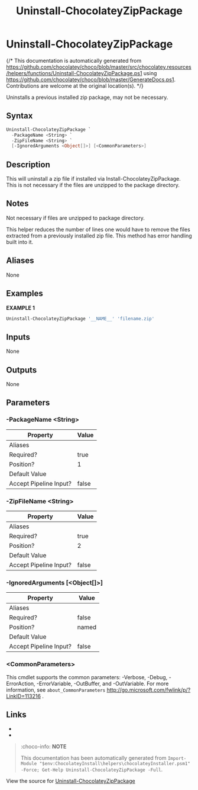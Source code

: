 ﻿---
order: 390
xref: uninstall-chocolateyzippackage
title: Uninstall-ChocolateyZipPackage
description: Information on Uninstall-ChocolateyZipPackage function
---

# Uninstall-ChocolateyZipPackage

{/* This documentation is automatically generated from https://github.com/chocolatey/choco/blob/master/src/chocolatey.resources/helpers/functions/Uninstall-ChocolateyZipPackage.ps1 using https://github.com/chocolatey/choco/blob/master/GenerateDocs.ps1. Contributions are welcome at the original location(s). */}

Uninstalls a previous installed zip package, may not be necessary.

## Syntax

~~~powershell
Uninstall-ChocolateyZipPackage `
  -PackageName <String> `
  -ZipFileName <String> `
  [-IgnoredArguments <Object[]>] [<CommonParameters>]
~~~

## Description

This will uninstall a zip file if installed via Install-ChocolateyZipPackage.
This is not necessary if the files are unzipped to the package directory.

## Notes

Not necessary if files are unzipped to package directory.

This helper reduces the number of lines one would have to remove the
files extracted from a previously installed zip file.
This method has error handling built into it.

## Aliases

None

## Examples

 **EXAMPLE 1**

~~~powershell
Uninstall-ChocolateyZipPackage '__NAME__' 'filename.zip'

~~~ 

## Inputs

None

## Outputs

None

## Parameters

###  -PackageName &lt;String&gt;
Property               | Value
---------------------- | -----
Aliases                | 
Required?              | true
Position?              | 1
Default Value          | 
Accept Pipeline Input? | false
 
###  -ZipFileName &lt;String&gt;
Property               | Value
---------------------- | -----
Aliases                | 
Required?              | true
Position?              | 2
Default Value          | 
Accept Pipeline Input? | false
 
###  -IgnoredArguments [&lt;Object[]&gt;]
Property               | Value
---------------------- | -----
Aliases                | 
Required?              | false
Position?              | named
Default Value          | 
Accept Pipeline Input? | false
 
### &lt;CommonParameters&gt;

This cmdlet supports the common parameters: -Verbose, -Debug, -ErrorAction, -ErrorVariable, -OutBuffer, and -OutVariable. For more information, see `about_CommonParameters` http://go.microsoft.com/fwlink/p/?LinkID=113216 .


## Links

 * <Xref title='Install-ChocolateyZipPackage' value='install-chocolateyzippackage' />
 * <Xref title='Uninstall-ChocolateyPackage' value='uninstall-chocolateypackage' />


<Xref title="Function Reference" value="powershell-reference" />

> :choco-info: **NOTE**
>
> This documentation has been automatically generated from `Import-Module "$env:ChocolateyInstall\helpers\chocolateyInstaller.psm1" -Force; Get-Help Uninstall-ChocolateyZipPackage -Full`.

View the source for [Uninstall-ChocolateyZipPackage](https://github.com/chocolatey/choco/blob/master/src/chocolatey.resources/helpers/functions/Uninstall-ChocolateyZipPackage.ps1)
